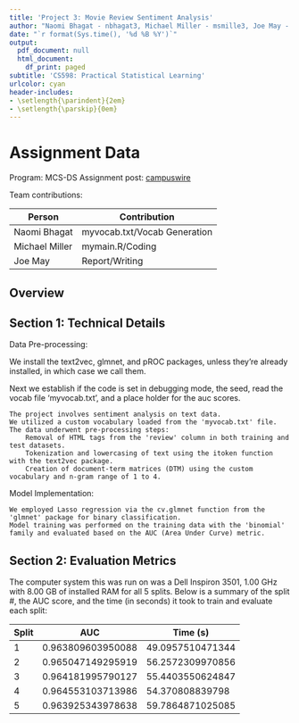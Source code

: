 ```yaml
---
title: 'Project 3: Movie Review Sentiment Analysis'
author: "Naomi Bhagat - nbhagat3, Michael Miller - msmille3, Joe May - jemay3"
date: "`r format(Sys.time(), '%d %B %Y')`"
output:
  pdf_document: null
  html_document:
    df_print: paged
subtitle: 'CS598: Practical Statistical Learning'
urlcolor: cyan
header-includes:
- \setlength{\parindent}{2em}
- \setlength{\parskip}{0em}
---
```


# Assignment Data

Program: MCS-DS
Assignment post: [campuswire](https://campuswire.com/c/G06C55090/feed/601)


Team contributions:

| Person         | Contribution                                |
|----------------|---------------------------------------------|
| Naomi Bhagat   | myvocab.txt/Vocab Generation                |
| Michael Miller | mymain.R/Coding                             |
| Joe May        | Report/Writing                              |

## Overview

## Section 1: Technical Details

Data Pre-processing:

We install the text2vec, glmnet, and pROC packages, unless they're already installed, in which case we call them.

Next we establish if the code is set in debugging mode, the seed, read the vocab file 'myvocab.txt', and a place holder for the auc scores.

    The project involves sentiment analysis on text data.
    We utilized a custom vocabulary loaded from the 'myvocab.txt' file.
    The data underwent pre-processing steps:
        Removal of HTML tags from the 'review' column in both training and test datasets.
        Tokenization and lowercasing of text using the itoken function with the text2vec package.
        Creation of document-term matrices (DTM) using the custom vocabulary and n-gram range of 1 to 4.

Model Implementation:

    We employed Lasso regression via the cv.glmnet function from the 'glmnet' package for binary classification.
    Model training was performed on the training data with the 'binomial' family and evaluated based on the AUC (Area Under Curve) metric.
    
## Section 2: Evaluation Metrics

The computer system this was run on was a Dell Inspiron 3501, 1.00 GHz with 8.00 GB of installed RAM for all 5 splits. Below is a summary of the split #, the AUC score, and the time (in seconds) it took to train and evaluate each split:

        
| Split	| AUC               | Time (s)          | 
|-------|-------------------|-------------------|
| 1	    | 0.963809603950088 | 49.0957510471344  |
| 2	    | 0.965047149295919 | 56.2572309970856  |
| 3	    | 0.964181995790127 | 55.4403550624847  |
| 4	    | 0.964553103713986 | 54.370808839798   |
| 5	    | 0.963925343978638 | 59.7864871025085  |


